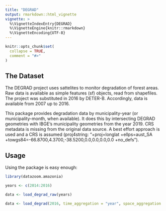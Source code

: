 ```yaml
---
title: "DEGRAD"
output: rmarkdown::html_vignette
vignette: >
  %\VignetteIndexEntry{DEGRAD}
  %\VignetteEngine{knitr::rmarkdown}
  %\VignetteEncoding{UTF-8}
---
```


```r
knitr::opts_chunk$set(
  collapse = TRUE,
  comment = "#>"
)
```

## The Dataset
The DEGRAD project uses sattelites to monitor degradation of forest areas. Raw data is available as simple features (sf) objects, read from shapefiles. The project was substituted in 2016 by DETER-B. Accordingly, data is available from 2007 up to 2016. 

This package provides degradation data by municipality-year (or municipality-month, when available). It does this by intersecting DEGRAD geometries with IBGE's municipality geometries from the year 2019. CRS metadata is missing from the original data source. A best effort approach is used and a CRS is assumed (proj4string: "+proj=longlat +ellps=aust_SA +towgs84=-66.8700,4.3700,-38.5200,0.0,0.0,0.0,0.0 +no_defs"). 

## Usage

Using the package is easy enough:

```r
library(datazoom.amazonia)

years <- c(2014:2016)

data <- load_degrad_raw(years)

data <- load_degrad(2016, time_aggregation = "year", space_aggregation = "municipality", language = "pt")
```
